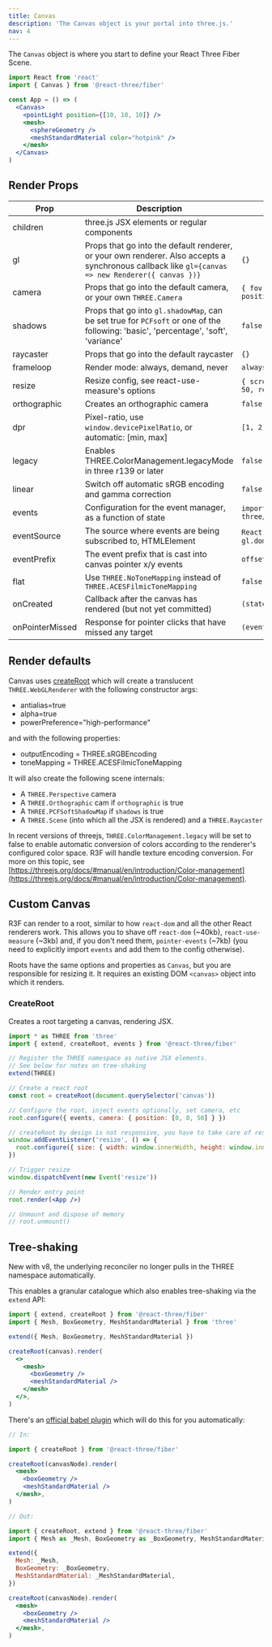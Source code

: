 ```yaml
---
title: Canvas
description: 'The Canvas object is your portal into three.js.'
nav: 4
---
```


The `Canvas` object is where you start to define your React Three Fiber Scene.

```jsx
import React from 'react'
import { Canvas } from '@react-three/fiber'

const App = () => (
  <Canvas>
    <pointLight position={[10, 10, 10]} />
    <mesh>
      <sphereGeometry />
      <meshStandardMaterial color="hotpink" />
    </mesh>
  </Canvas>
)
```

## Render Props

| Prop            | Description                                                                                                                                       | Default                                                           |
| --------------- | ------------------------------------------------------------------------------------------------------------------------------------------------- | ----------------------------------------------------------------- |
| children        | three.js JSX elements or regular components                                                                                                       |                                                                   |
| gl              | Props that go into the default renderer, or your own renderer. Also accepts a synchronous callback like `gl={canvas => new Renderer({ canvas })}` | `{}`                                                              |
| camera          | Props that go into the default camera, or your own `THREE.Camera`                                                                                 | `{ fov: 75, near: 0.1, far: 1000, position: [0, 0, 5] }`          |
| shadows         | Props that go into `gl.shadowMap`, can be set true for `PCFsoft` or one of the following: 'basic', 'percentage', 'soft', 'variance'               | `false`                                                           |
| raycaster       | Props that go into the default raycaster                                                                                                          | `{}`                                                              |
| frameloop       | Render mode: always, demand, never                                                                                                                | `always`                                                          |
| resize          | Resize config, see react-use-measure's options                                                                                                    | `{ scroll: true, debounce: { scroll: 50, resize: 0 } }`           |
| orthographic    | Creates an orthographic camera                                                                                                                    | `false`                                                           |
| dpr             | Pixel-ratio, use `window.devicePixelRatio`, or automatic: [min, max]                                                                              | `[1, 2]`                                                          |
| legacy          | Enables THREE.ColorManagement.legacyMode in three r139 or later                                                                                   | `false`                                                           |
| linear          | Switch off automatic sRGB encoding and gamma correction                                                                                           | `false`                                                           |
| events          | Configuration for the event manager, as a function of state                                                                                       | `import { events } from "@react-three/fiber"`                     |
| eventSource     | The source where events are being subscribed to, HTMLElement                                                                                      | `React.MutableRefObject<HTMLElement>`, `gl.domElement.parentNode` |
| eventPrefix     | The event prefix that is cast into canvas pointer x/y events                                                                                      | `offset`                                                          |
| flat            | Use `THREE.NoToneMapping` instead of `THREE.ACESFilmicToneMapping`                                                                                | `false`                                                           |
| onCreated       | Callback after the canvas has rendered (but not yet committed)                                                                                    | `(state) => {}`                                                   |
| onPointerMissed | Response for pointer clicks that have missed any target                                                                                           | `(event) => {}`                                                   |

## Render defaults

Canvas uses [createRoot](#createroot) which will create a translucent `THREE.WebGLRenderer` with the following constructor args:

- antialias=true
- alpha=true
- powerPreference="high-performance"

and with the following properties:

- outputEncoding = THREE.sRGBEncoding
- toneMapping = THREE.ACESFilmicToneMapping

It will also create the following scene internals:

- A `THREE.Perspective` camera
- A `THREE.Orthographic` cam if `orthographic` is true
- A `THREE.PCFSoftShadowMap` if `shadows` is true
- A `THREE.Scene` (into which all the JSX is rendered) and a `THREE.Raycaster`

In recent versions of threejs, `THREE.ColorManagement.legacy` will be set to false to enable automatic conversion of colors according to the renderer's configured color space. R3F will handle texture encoding conversion. For more on this topic, see [https://threejs.org/docs/#manual/en/introduction/Color-management](https://threejs.org/docs/#manual/en/introduction/Color-management).

## Custom Canvas

R3F can render to a root, similar to how `react-dom` and all the other React renderers work. This allows you to shave off `react-dom` (~40kb), `react-use-measure` (~3kb) and, if you don't need them, `pointer-events` (~7kb) (you need to explicitly import `events` and add them to the config otherwise).

Roots have the same options and properties as `Canvas`, but you are responsible for resizing it. It requires an existing DOM `<canvas>` object into which it renders.

### CreateRoot

Creates a root targeting a canvas, rendering JSX.

```jsx
import * as THREE from 'three'
import { extend, createRoot, events } from '@react-three/fiber'

// Register the THREE namespace as native JSX elements.
// See below for notes on tree-shaking
extend(THREE)

// Create a react root
const root = createRoot(document.querySelector('canvas'))

// Configure the root, inject events optionally, set camera, etc
root.configure({ events, camera: { position: [0, 0, 50] } })

// createRoot by design is not responsive, you have to take care of resize yourself
window.addEventListener('resize', () => {
  root.configure({ size: { width: window.innerWidth, height: window.innerHeight } })
})

// Trigger resize
window.dispatchEvent(new Event('resize'))

// Render entry point
root.render(<App />)

// Unmount and dispose of memory
// root.unmount()
```

## Tree-shaking

New with v8, the underlying reconciler no longer pulls in the THREE namespace automatically.

This enables a granular catalogue which also enables tree-shaking via the `extend` API:

```jsx
import { extend, createRoot } from '@react-three/fiber'
import { Mesh, BoxGeometry, MeshStandardMaterial } from 'three'

extend({ Mesh, BoxGeometry, MeshStandardMaterial })

createRoot(canvas).render(
  <>
    <mesh>
      <boxGeometry />
      <meshStandardMaterial />
    </mesh>
  </>,
)
```

There's an [official babel plugin](https://github.com/pmndrs/react-three-babel) which will do this for you automatically:

```jsx
// In:

import { createRoot } from '@react-three/fiber'

createRoot(canvasNode).render(
  <mesh>
    <boxGeometry />
    <meshStandardMaterial />
  </mesh>,
)

// Out:

import { createRoot, extend } from '@react-three/fiber'
import { Mesh as _Mesh, BoxGeometry as _BoxGeometry, MeshStandardMaterial as _MeshStandardMaterial } from 'three'

extend({
  Mesh: _Mesh,
  BoxGeometry: _BoxGeometry,
  MeshStandardMaterial: _MeshStandardMaterial,
})

createRoot(canvasNode).render(
  <mesh>
    <boxGeometry />
    <meshStandardMaterial />
  </mesh>,
)
```
